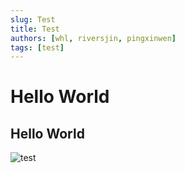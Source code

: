 ```yaml
---
slug: Test
title: Test
authors: [whl, riversjin, pingxinwen]
tags: [test]
---
```


# Hello World
## Hello World
![test](https://kroki.io/excalidraw/svg/eNrVm1tT4koXhu_nV1h8twO7z4e58zioM3hARd01ZQUSIBoSTAKIU_Pfv05kk4OJBiVjjFVi0t3pTudhvWutbn9_2dio-fOxUfu2UTMeeppl6q42q30Nrk8N1zMdWxWh8NxzJm4vrDn0_bH37Z9_ohaNnjN6amVYxsiwfU_V-1edb2z8Dn_H-nGNnq_ZA8sIG4RFUVeQ0_TVlmOH3SIuMSEAiGUF09tR3fmGrkr7muUZUUlwqYaur4aIGDoSewdgvltv46vWVdRr37Sstj-3np5J6w0nbmxMnu86d0bH1P1hMK7U9WU7z1EzELVynclgaBuel2jjjLWe6c-DawAsrz5NwreN6MqDOqMiOg9bEJDqe9uxHDfo-38gPKLeu1rvbqCGYOtRHUg1rduP6swWTxTrZmiYg6Ef9CUbMnGwqGsjnGaKoISMUrQsCPob7-vhC_-VnqWh5o4Xs1HzgpPYWINh7j7Rsmi-KFKFWwaco_nj8AJf68SebbvOzY2oLcp_hZ9_vr4Fr9hTp_CCjHBBMGeF8eoegaMLn434D2d2Nb5HyDje3qw6XoytFy_SY0afPscLojfxBTHACDAJSLmAHWrbR7J-cntu2O359mSi2c6ZsxbAcL79ggLy2IO9xtftI2hO7mXdY-PWw84MnN43e6dV54uv2Xz1tS4AWXy9zX4JBiVDcThLwYsTsz-6H03AtAVah-AG7M2OR-vAS6JcvCDCShzpCoCd26PW2Wh24I_YyJl0e9_99mCr6oBJtm7AKKJoXfqIOBeQ0LL5glMGWrs7qOea37_XZ46sOyc_1sAXArl8QYGwejSAivPl9Dk7IJ2jg6bdNMEPBi88_6bqfEFA1gtY1yBdvbs2CwaJZFwyEfODS0Hs9nZy_Dg_tY2fU9xn1Bp7N0xbiwnLVUhlwQgDiJPiiLWtaffWuKhL67Lbc61Ds1sf3lYeMYTWi5hgwpDsOWLsbYRJLASj6qdcwujJyeNwdjO5v7txt7QOmv10zbNihPnGg58Fl4C5bEEhJIAQycJsTV3dxwf97g66nD2SQ3LWaff2q86WSFmvOisHLSgz2CI0w1pJBDkSpVirqHnfsf22-RjMB2aJq3vayLTmifkM6VEdHGhTra0kdOzH58AzLNMOb4QSLTYtcxAwVrOMfhI-3-xp1rLYd8a1F-HVXNeZZdGLSb5pxComYhTI4uFpdgxd9eyH5A0KOMUYK39DSUECZiRlKTCTLDuJZRpmxhiiiXdQmOVwIAVZ9nzN9bdMWzftgSr5HVnMvtObBJXroEGgDCZJOQKCcEzk8psXjEobx19AlJXbf3L7Hwb-9HxL2z-2dzoH1_Lu_KS5TK78WQ7DsPXXBgFTBy4-iOzc3LNBjB0znkwMjuivjQie8GT596-vmbXrMAUXFvH2dSpfuwNCDSIRUSBAzjiiDCVuoJiJ7vAldaeapXn-tjMamb760h4HD6aey55YVvLNbwbmYWhoerpUvZB42cKOrFknlZlRVMkV0mDZOH2yLCsG5cikJEVUUhCGlLslPjKp-j4p3TP83vCvquiLQQbLTfMKyRGkJPb6X-O7_uMeaIPbzgmGZ6c3m1N6TZqdyvON1uoG-q5me2PNVVhlZEqyUr00HtI8Ua5ECjJKMKps4JrrmVHM89cNEJNEqsiiMFHZyeeqJ3YRbAAqBA1iRghiK0Dz8AvXgJxLQKhgyk-ltJygIzECSFGGdeWyIVR8LSlRaozJc2PLMFexrXgLhu_w4tJK_qJrBYr7UdmLUGX7UbnvIThw-g288348_35V9rHiFiFlM7ByPwSGsXDvNZNBhrtHutWbHbLN5vxieNur_7xsf7a1RlRSKgLgIk4WpghCJgWpYCbiWHM9oxpJCIpJHrZSYKqMvCyudNnrYJVPocEGo5wok4OI-oRJiGFJOQjcgBQi5Z9iNUQMZIZPJZXIEikkQ1ICicHzdJtQwS0hWKKPTlGAhpo9qAy2QJyr5xFshQzFIfGcuub2XXBwCVoHD2Kq87M3ZSgQZBhwrnqXWM0aKz6G7NX30oU1AR6iiQQFfK29ApdINdVCAEYUSowk8xsizc9nUVLxQlqfcuU8sOJLRtlwVV1KU2l9VJKWYsaKaClXDjRVnH7oNor3Sa5ie2xaxoZm6xtHY98cBTeohAJzmb-KxRHhDApSfBNk9laBT7bJA5eEe-YSPHuWuYCcKXus4hJRgcy_UjSuRI0xBJRQgBUkTZ-alxO903owm1cnP6_7982O11xdVpW0cyYRjn7DFRYfMvcclSurIlG9Tl5tQJINFBGfRChlru9OuPLdCVvBcGTTUvks1d8xHEQUSuxDKQSSwbx_5H6w9wnlqVF3FvoYiuWO4VRLLkG-dygog5SssGienTyu-n4imPIORTnQZ-X5M8WSqwgEV0IsMUAw2NYPpXJXcXy59j-hIg0BAIGUY8lV8E1QnnLdD-9up_vwYtS51u3D6Tk9Obw-fIt6qr6EVPaYCYKCRLoorp7ZOypLDkpRoj56tUGi-meRTgTzN-7DIDtN0ApmJJuVyu98Fel8bQNKSdWjM_U1AoiVk77FsoiUIhhYclL6f4a8vHz4PindfTB6E78yupm7pkkJFojHg7DXgM_ey_nZ9uEi8veEUzwTTgSopIxIzD4-eavUEGJAMOFCffnF8yAzVya3WX_-eDZAe83NkXt61d--OWuO3iKTOHUUV8nsTeHlqiRaNcZMNRCfRSdRrtVAACDMCcTFdTIblsq72-zvJGOj7P-LMSajSpspJOQjt-u_Txi_b5ejiV8WI6tp43Hb13xjaWxqU9OYbWX9P1h4LO6uZtLUF08TOr5_vvz5PwWZbjk=)